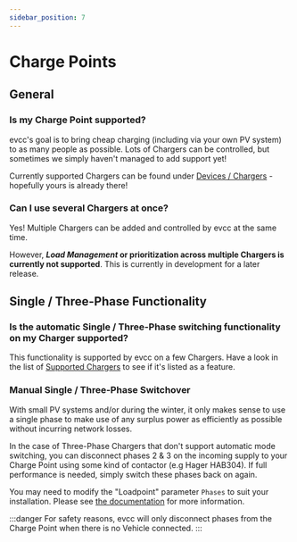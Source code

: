 ```yaml
---
sidebar_position: 7
---
```



# Charge Points

## General

### Is my Charge Point supported?

evcc's goal is to bring cheap charging (including via your own PV system) to as many people as possible. Lots of Chargers can be controlled, but sometimes we simply haven't managed to add support yet!

Currently supported Chargers can be found under [Devices / Chargers](/docs/devices/chargers) - hopefully yours is already there!

### Can I use several Chargers at once?

Yes! Multiple Chargers can be added and controlled by evcc at the same time.

However, **_Load Management_ or prioritization across multiple Chargers is currently not supported**. This is currently in development for a later release.

## Single / Three-Phase Functionality

### Is the automatic Single / Three-Phase switching functionality on my Charger supported?

This functionality is supported by evcc on a few Chargers. Have a look in the list of [Supported Chargers](/docs/devices/chargers) to see if it's listed as a feature.

<SponsorshipRequired />

### Manual Single / Three-Phase Switchover

With small PV systems and/or during the winter, it only makes sense to use a single phase to make use of any surplus power as efficiently as possible without incurring network losses.

In the case of Three-Phase Chargers that don't support automatic mode switching, you can disconnect phases 2 & 3 on the incoming supply to your Charge Point using some kind of contactor (e.g Hager HAB304). If full performance is needed, simply switch these phases back on again.

You may need to modify the "Loadpoint" parameter `Phases` to suit your installation. Please see [the documentation](docs/reference/configuration/loadpoints#phases) for more information.

:::danger
For safety reasons, evcc will only disconnect phases from the Charge Point when there is no Vehicle connected.
:::
